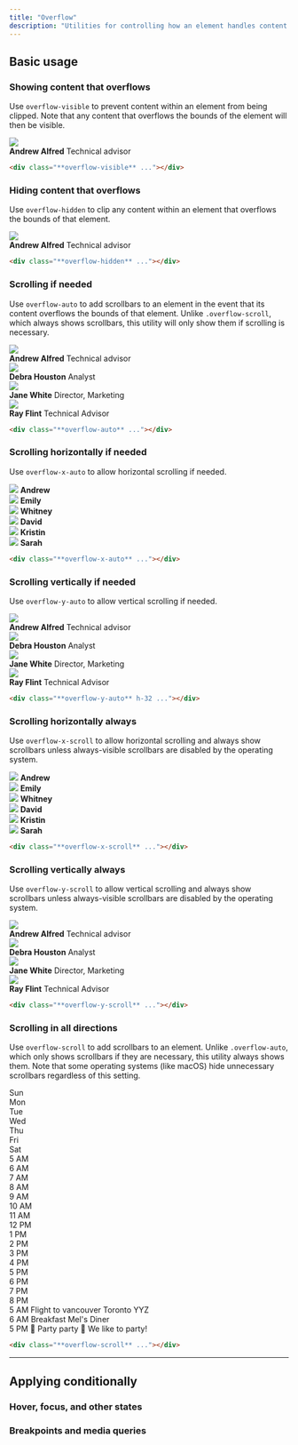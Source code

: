```yaml
---
title: "Overflow"
description: "Utilities for controlling how an element handles content that is too large for the container."
---
```




## Basic usage

### Showing content that overflows

Use `overflow-visible` to prevent content within an element from being clipped. Note that any content that overflows the bounds of the element will then be visible.

<Example>
  <div class="overflow-visible relative max-w-sm mx-auto bg-white shadow-lg ring-1 ring-black/5 rounded-xl flex items-center gap-6 dark:bg-zinc-800 dark:highlight-white/5">
    <img class="absolute -left-6 w-24 h-24 rounded-full shadow-lg" src="https://images.unsplash.com/photo-1501196354995-cbb51c65aaea?ixlib=rb-1.2.1&ixid=MnwxMjA3fDB8MHxwaG90by1wYWdlfHx8fGVufDB8fHx8&auto=format&fit=facearea&facepad=4&w=256&h=256&q=80" />
    <div class="flex flex-col py-5 pl-24">
      <strong class="text-zinc-900 text-sm font-medium dark:text-zinc-200">Andrew Alfred</strong>
      <span class="text-zinc-500 text-sm font-medium dark:text-zinc-400">Technical advisor</span>
    </div>
  </div>
</Example>

```html
<div class="**overflow-visible** ..."></div>
```

### Hiding content that overflows

Use `overflow-hidden` to clip any content within an element that overflows the bounds of that element.

<Example>
  <div class="overflow-hidden relative max-w-sm mx-auto bg-white shadow-lg ring-1 ring-black/5 rounded-xl flex items-center gap-6 dark:bg-zinc-800 dark:highlight-white/5">
    <img class="absolute -left-6 w-24 h-24 rounded-full shadow-lg" src="https://images.unsplash.com/photo-1501196354995-cbb51c65aaea?ixlib=rb-1.2.1&ixid=MnwxMjA3fDB8MHxwaG90by1wYWdlfHx8fGVufDB8fHx8&auto=format&fit=facearea&facepad=4&w=256&h=256&q=80" />
    <div class="flex flex-col py-5 pl-24">
      <strong class="text-zinc-900 text-sm font-medium dark:text-zinc-200">Andrew Alfred</strong>
      <span class="text-zinc-500 text-sm font-medium dark:text-zinc-400">Technical advisor</span>
    </div>
  </div>
</Example>

```html
<div class="**overflow-hidden** ..."></div>
```

### Scrolling if needed

Use `overflow-auto` to add scrollbars to an element in the event that its content overflows the bounds of that element. Unlike `.overflow-scroll`, which always shows scrollbars, this utility will only show them if scrolling is necessary.

<Example>
  <div class="overflow-auto h-72 relative max-w-sm mx-auto bg-white dark:bg-zinc-800 dark:highlight-white/5 shadow-lg ring-1 ring-black/5 rounded-xl flex flex-col divide-y dark:divide-zinc-200/5">
    <div class="flex items-center gap-4 p-4">
      <img class="w-12 h-12 rounded-full" src="https://images.unsplash.com/photo-1501196354995-cbb51c65aaea?ixlib=rb-1.2.1&ixid=MnwxMjA3fDB8MHxwaG90by1wYWdlfHx8fGVufDB8fHx8&auto=format&fit=facearea&facepad=4&w=256&h=256&q=80" />
      <div class="flex flex-col">
        <strong class="text-zinc-900 text-sm font-medium dark:text-zinc-200">Andrew Alfred</strong>
        <span class="text-zinc-500 text-sm font-medium dark:text-zinc-400">Technical advisor</span>
      </div>
    </div>
    <div class="flex items-center gap-4 p-4">
      <img class="w-12 h-12 rounded-full" src="https://images.unsplash.com/photo-1531123897727-8f129e1688ce?ixlib=rb-1.2.1&ixid=MnwxMjA3fDB8MHxwaG90by1wYWdlfHx8fGVufDB8fHx8&auto=format&fit=facearea&facepad=4&w=256&h=256&q=80" />
      <div class="flex flex-col">
        <strong class="text-zinc-900 text-sm font-medium dark:text-zinc-200">Debra Houston</strong>
        <span class="text-zinc-500 text-sm font-medium dark:text-zinc-400">Analyst</span>
      </div>
    </div>
    <div class="flex items-center gap-4 p-4">
      <img class="w-12 h-12 rounded-full" src="https://images.unsplash.com/photo-1517841905240-472988babdf9?ixlib=rb-1.2.1&ixid=MnwxMjA3fDB8MHxwaG90by1wYWdlfHx8fGVufDB8fHx8&auto=format&fit=facearea&facepad=4&w=256&h=256&q=80" />
      <div class="flex flex-col">
        <strong class="text-zinc-900 text-sm font-medium dark:text-zinc-200">Jane White</strong>
        <span class="text-zinc-500 text-sm font-medium dark:text-zinc-400">Director, Marketing</span>
      </div>
    </div>
    <div class="flex items-center gap-4 p-4">
      <img class="w-12 h-12 rounded-full" src="https://images.unsplash.com/photo-1531427186611-ecfd6d936c79?ixlib=rb-1.2.1&ixid=MnwxMjA3fDB8MHxwaG90by1wYWdlfHx8fGVufDB8fHx8&auto=format&fit=facearea&facepad=4&w=256&h=256&q=80" />
      <div class="flex flex-col">
        <strong class="text-zinc-900 text-sm font-medium dark:text-zinc-200">Ray Flint</strong>
        <span class="text-zinc-500 text-sm font-medium dark:text-zinc-400">Technical Advisor</span>
      </div>
    </div>
  </div>
</Example>

```html
<div class="**overflow-auto** ..."></div>
```

### Scrolling horizontally if needed

Use `overflow-x-auto` to allow horizontal scrolling if needed.

<Example p="none">
  <div class="max-w-md mx-auto bg-white shadow-xl min-w-0 dark:bg-zinc-800 dark:highlight-white/5">
    <div class="overflow-x-auto flex">
      <div class="flex-none py-6 px-3 first:pl-6 last:pr-6">
        <div class="flex flex-col items-center justify-center gap-3">
          <img class="w-18 h-18 rounded-full" src="https://images.unsplash.com/photo-1501196354995-cbb51c65aaea?ixlib=rb-1.2.1&ixid=MnwxMjA3fDB8MHxwaG90by1wYWdlfHx8fGVufDB8fHx8&auto=format&fit=facearea&facepad=4&w=256&h=256&q=80" />
          <strong class="text-zinc-900 text-xs font-medium dark:text-zinc-200">Andrew</strong>
        </div>
      </div>
      <div class="flex-none py-6 px-3 first:pl-6 last:pr-6">
        <div class="flex flex-col items-center justify-center gap-3">
          <img class="w-18 h-18 rounded-full" src="https://images.unsplash.com/photo-1494790108377-be9c29b29330?ixlib=rb-1.2.1&ixid=MnwxMjA3fDB8MHxwaG90by1wYWdlfHx8fGVufDB8fHx8&auto=format&fit=facearea&facepad=4&w=256&h=256&q=80" />
          <strong class="text-zinc-900 text-xs font-medium dark:text-zinc-200">Emily</strong>
        </div>
      </div>
      <div class="flex-none py-6 px-3 first:pl-6 last:pr-6">
        <div class="flex flex-col items-center justify-center gap-3">
          <img class="w-18 h-18 rounded-full" src="https://images.unsplash.com/photo-1502685104226-ee32379fefbe?ixlib=rb-1.2.1&ixid=MnwxMjA3fDB8MHxwaG90by1wYWdlfHx8fGVufDB8fHx8&auto=format&fit=facearea&facepad=4&w=256&h=256&q=80" />
          <strong class="text-zinc-900 text-xs font-medium dark:text-zinc-200">Whitney</strong>
        </div>
      </div>
      <div class="flex-none py-6 px-3 first:pl-6 last:pr-6">
        <div class="flex flex-col items-center justify-center gap-3">
          <img class="w-18 h-18 rounded-full" src="https://images.unsplash.com/photo-1519345182560-3f2917c472ef?ixlib=rb-1.2.1&ixid=MnwxMjA3fDB8MHxwaG90by1wYWdlfHx8fGVufDB8fHx8&auto=format&fit=facearea&facepad=4&w=256&h=256&q=80" />
          <strong class="text-zinc-900 text-xs font-medium dark:text-zinc-200">David</strong>
        </div>
      </div>
      <div class="flex-none py-6 px-3 first:pl-6 last:pr-6">
        <div class="flex flex-col items-center justify-center gap-3">
          <img class="w-18 h-18 rounded-full" src="https://images.unsplash.com/photo-1438761681033-6461ffad8d80?ixlib=rb-1.2.1&ixid=MnwxMjA3fDB8MHxwaG90by1wYWdlfHx8fGVufDB8fHx8&auto=format&fit=facearea&facepad=4&w=256&h=256&q=80" />
          <strong class="text-zinc-900 text-xs font-medium dark:text-zinc-200">Kristin</strong>
        </div>
      </div>
      <div class="flex-none py-6 px-3 first:pl-6 last:pr-6">
        <div class="flex flex-col items-center justify-center gap-3">
          <img class="w-18 h-18 rounded-full" src="https://images.unsplash.com/photo-1605405748313-a416a1b84491?ixlib=rb-1.2.1&ixid=MnwxMjA3fDB8MHxwaG90by1wYWdlfHx8fGVufDB8fHx8&auto=format&fit=facearea&facepad=4&w=256&h=256&q=80" />
          <strong class="text-zinc-900 text-xs font-medium dark:text-zinc-200">Sarah</strong>
        </div>
      </div>
    </div>
  </div>
</Example>

```html
<div class="**overflow-x-auto** ..."></div>
```

### Scrolling vertically if needed

Use `overflow-y-auto` to allow vertical scrolling if needed.

<Example>
  <div class="overflow-y-auto h-72 relative max-w-sm mx-auto bg-white dark:bg-zinc-800 dark:highlight-white/5 shadow-lg ring-1 ring-black/5 rounded-xl flex flex-col divide-y dark:divide-zinc-200/5">
    <div class="flex items-center gap-4 p-4">
      <img class="w-12 h-12 rounded-full" src="https://images.unsplash.com/photo-1501196354995-cbb51c65aaea?ixlib=rb-1.2.1&ixid=MnwxMjA3fDB8MHxwaG90by1wYWdlfHx8fGVufDB8fHx8&auto=format&fit=facearea&facepad=4&w=256&h=256&q=80" />
      <div class="flex flex-col">
        <strong class="text-zinc-900 text-sm font-medium dark:text-zinc-200">Andrew Alfred</strong>
        <span class="text-zinc-500 text-sm font-medium dark:text-zinc-400">Technical advisor</span>
      </div>
    </div>
    <div class="flex items-center gap-4 p-4">
      <img class="w-12 h-12 rounded-full" src="https://images.unsplash.com/photo-1531123897727-8f129e1688ce?ixlib=rb-1.2.1&ixid=MnwxMjA3fDB8MHxwaG90by1wYWdlfHx8fGVufDB8fHx8&auto=format&fit=facearea&facepad=4&w=256&h=256&q=80" />
      <div class="flex flex-col">
        <strong class="text-zinc-900 text-sm font-medium dark:text-zinc-200">Debra Houston</strong>
        <span class="text-zinc-500 text-sm font-medium dark:text-zinc-400">Analyst</span>
      </div>
    </div>
    <div class="flex items-center gap-4 p-4">
      <img class="w-12 h-12 rounded-full" src="https://images.unsplash.com/photo-1517841905240-472988babdf9?ixlib=rb-1.2.1&ixid=MnwxMjA3fDB8MHxwaG90by1wYWdlfHx8fGVufDB8fHx8&auto=format&fit=facearea&facepad=4&w=256&h=256&q=80" />
      <div class="flex flex-col">
        <strong class="text-zinc-900 text-sm font-medium dark:text-zinc-200">Jane White</strong>
        <span class="text-zinc-500 text-sm font-medium dark:text-zinc-400">Director, Marketing</span>
      </div>
    </div>
    <div class="flex items-center gap-4 p-4">
      <img class="w-12 h-12 rounded-full" src="https://images.unsplash.com/photo-1531427186611-ecfd6d936c79?ixlib=rb-1.2.1&ixid=MnwxMjA3fDB8MHxwaG90by1wYWdlfHx8fGVufDB8fHx8&auto=format&fit=facearea&facepad=4&w=256&h=256&q=80" />
      <div class="flex flex-col">
        <strong class="text-zinc-900 text-sm font-medium dark:text-zinc-200">Ray Flint</strong>
        <span class="text-zinc-500 text-sm font-medium dark:text-zinc-400">Technical Advisor</span>
      </div>
    </div>
  </div>
</Example>

```html
<div class="**overflow-y-auto** h-32 ..."></div>
```

### Scrolling horizontally always

Use `overflow-x-scroll` to allow horizontal scrolling and always show scrollbars unless always-visible scrollbars are disabled by the operating system.

<Example p="none">
  <div class="max-w-md mx-auto bg-white shadow-xl min-w-0 dark:bg-zinc-800 dark:highlight-white/5">
    <div class="overflow-x-scroll flex">
      <div class="flex-none py-6 px-3 first:pl-6 last:pr-6">
        <div class="flex flex-col items-center justify-center gap-3">
          <img class="w-18 h-18 rounded-full" src="https://images.unsplash.com/photo-1501196354995-cbb51c65aaea?ixlib=rb-1.2.1&ixid=MnwxMjA3fDB8MHxwaG90by1wYWdlfHx8fGVufDB8fHx8&auto=format&fit=facearea&facepad=4&w=256&h=256&q=80"/>
          <strong class="text-zinc-900 text-xs font-medium dark:text-zinc-200">Andrew</strong>
        </div>
      </div>
      <div class="flex-none py-6 px-3 first:pl-6 last:pr-6">
        <div class="flex flex-col items-center justify-center gap-3">
          <img class="w-18 h-18 rounded-full" src="https://images.unsplash.com/photo-1494790108377-be9c29b29330?ixlib=rb-1.2.1&ixid=MnwxMjA3fDB8MHxwaG90by1wYWdlfHx8fGVufDB8fHx8&auto=format&fit=facearea&facepad=4&w=256&h=256&q=80"/>
          <strong class="text-zinc-900 text-xs font-medium dark:text-zinc-200">Emily</strong>
        </div>
      </div>
      <div class="flex-none py-6 px-3 first:pl-6 last:pr-6">
        <div class="flex flex-col items-center justify-center gap-3">
          <img class="w-18 h-18 rounded-full" src="https://images.unsplash.com/photo-1502685104226-ee32379fefbe?ixlib=rb-1.2.1&ixid=MnwxMjA3fDB8MHxwaG90by1wYWdlfHx8fGVufDB8fHx8&auto=format&fit=facearea&facepad=4&w=256&h=256&q=80"/>
          <strong class="text-zinc-900 text-xs font-medium dark:text-zinc-200">Whitney</strong>
        </div>
      </div>
      <div class="flex-none py-6 px-3 first:pl-6 last:pr-6">
        <div class="flex flex-col items-center justify-center gap-3">
          <img class="w-18 h-18 rounded-full" src="https://images.unsplash.com/photo-1519345182560-3f2917c472ef?ixlib=rb-1.2.1&ixid=MnwxMjA3fDB8MHxwaG90by1wYWdlfHx8fGVufDB8fHx8&auto=format&fit=facearea&facepad=4&w=256&h=256&q=80"/>
          <strong class="text-zinc-900 text-xs font-medium dark:text-zinc-200">David</strong>
        </div>
      </div>
      <div class="flex-none py-6 px-3 first:pl-6 last:pr-6">
        <div class="flex flex-col items-center justify-center gap-3">
          <img class="w-18 h-18 rounded-full" src="https://images.unsplash.com/photo-1438761681033-6461ffad8d80?ixlib=rb-1.2.1&ixid=MnwxMjA3fDB8MHxwaG90by1wYWdlfHx8fGVufDB8fHx8&auto=format&fit=facearea&facepad=4&w=256&h=256&q=80"/>
          <strong class="text-zinc-900 text-xs font-medium dark:text-zinc-200">Kristin</strong>
        </div>
      </div>
      <div class="flex-none py-6 px-3 first:pl-6 last:pr-6">
        <div class="flex flex-col items-center justify-center gap-3">
          <img class="w-18 h-18 rounded-full" src="https://images.unsplash.com/photo-1605405748313-a416a1b84491?ixlib=rb-1.2.1&ixid=MnwxMjA3fDB8MHxwaG90by1wYWdlfHx8fGVufDB8fHx8&auto=format&fit=facearea&facepad=4&w=256&h=256&q=80"/>
          <strong class="text-zinc-900 text-xs font-medium dark:text-zinc-200">Sarah</strong>
        </div>
      </div>
    </div>
  </div>
</Example>

```html
<div class="**overflow-x-scroll** ..."></div>
```

### Scrolling vertically always

Use `overflow-y-scroll` to allow vertical scrolling and always show scrollbars unless always-visible scrollbars are disabled by the operating system.

<Example>
  <div class="overflow-y-scroll h-72 relative max-w-sm mx-auto bg-white dark:bg-zinc-800 shadow-lg ring-1 ring-black/5 rounded-xl flex flex-col divide-y dark:divide-zinc-200/5">
    <div class="flex items-center gap-4 p-4">
      <img class="w-12 h-12 rounded-full" src="https://images.unsplash.com/photo-1501196354995-cbb51c65aaea?ixlib=rb-1.2.1&ixid=MnwxMjA3fDB8MHxwaG90by1wYWdlfHx8fGVufDB8fHx8&auto=format&fit=facearea&facepad=4&w=256&h=256&q=80" />
      <div class="flex flex-col">
        <strong class="text-zinc-900 text-sm font-medium dark:text-zinc-200">Andrew Alfred</strong>
        <span class="text-zinc-500 text-sm font-medium dark:text-zinc-400">Technical advisor</span>
      </div>
    </div>
    <div class="flex items-center gap-4 p-4">
      <img class="w-12 h-12 rounded-full" src="https://images.unsplash.com/photo-1531123897727-8f129e1688ce?ixlib=rb-1.2.1&ixid=MnwxMjA3fDB8MHxwaG90by1wYWdlfHx8fGVufDB8fHx8&auto=format&fit=facearea&facepad=4&w=256&h=256&q=80" />
      <div class="flex flex-col">
        <strong class="text-zinc-900 text-sm font-medium dark:text-zinc-200">Debra Houston</strong>
        <span class="text-zinc-500 text-sm font-medium dark:text-zinc-400">Analyst</span>
      </div>
    </div>
    <div class="flex items-center gap-4 p-4">
      <img class="w-12 h-12 rounded-full" src="https://images.unsplash.com/photo-1517841905240-472988babdf9?ixlib=rb-1.2.1&ixid=MnwxMjA3fDB8MHxwaG90by1wYWdlfHx8fGVufDB8fHx8&auto=format&fit=facearea&facepad=4&w=256&h=256&q=80" />
      <div class="flex flex-col">
        <strong class="text-zinc-900 text-sm font-medium dark:text-zinc-200">Jane White</strong>
        <span class="text-zinc-500 text-sm font-medium dark:text-zinc-400">Director, Marketing</span>
      </div>
    </div>
    <div class="flex items-center gap-4 p-4">
      <img class="w-12 h-12 rounded-full" src="https://images.unsplash.com/photo-1531427186611-ecfd6d936c79?ixlib=rb-1.2.1&ixid=MnwxMjA3fDB8MHxwaG90by1wYWdlfHx8fGVufDB8fHx8&auto=format&fit=facearea&facepad=4&w=256&h=256&q=80" />
      <div class="flex flex-col">
        <strong class="text-zinc-900 text-sm font-medium dark:text-zinc-200">Ray Flint</strong>
        <span class="text-zinc-500 text-sm font-medium dark:text-zinc-400">Technical Advisor</span>
      </div>
    </div>
  </div>
</Example>

```html
<div class="**overflow-y-scroll** ..."></div>
```

### Scrolling in all directions

Use `overflow-scroll` to add scrollbars to an element. Unlike `.overflow-auto`, which only shows scrollbars if they are necessary, this utility always shows them. Note that some operating systems (like macOS) hide unnecessary scrollbars regardless of this setting.

<Example p="none">
  <div class="mx-4 bg-white dark:bg-zinc-800 shadow-xl overflow-hidden">
    <div class="overflow-scroll grid grid-cols-[70px,repeat(7,150px)] grid-rows-[auto,repeat(16,50px)] max-h-[350px]">
      <!-- Calendar frame -->
      <div class="row-start-[1] col-start-[1] sticky top-0 z-10 bg-white dark:bg-gradient-to-b dark:from-zinc-600 dark:to-zinc-700 border-zinc-100 dark:border-black/10 bg-clip-padding text-zinc-900 dark:text-zinc-200 border-b text-sm font-medium py-2"></div>
      <div class="row-start-[1] col-start-[2] sticky top-0 z-10 bg-white dark:bg-gradient-to-b dark:from-zinc-600 dark:to-zinc-700 border-zinc-100 dark:border-black/10 bg-clip-padding text-zinc-900 dark:text-zinc-200 border-b text-sm font-medium py-2 text-center">Sun</div>
      <div class="row-start-[1] col-start-[3] sticky top-0 z-10 bg-white dark:bg-gradient-to-b dark:from-zinc-600 dark:to-zinc-700 border-zinc-100 dark:border-black/10 bg-clip-padding text-zinc-900 dark:text-zinc-200 border-b text-sm font-medium py-2 text-center">Mon</div>
      <div class="row-start-[1] col-start-[4] sticky top-0 z-10 bg-white dark:bg-gradient-to-b dark:from-zinc-600 dark:to-zinc-700 border-zinc-100 dark:border-black/10 bg-clip-padding text-zinc-900 dark:text-zinc-200 border-b text-sm font-medium py-2 text-center">Tue</div>
      <div class="row-start-[1] col-start-[5] sticky top-0 z-10 bg-white dark:bg-gradient-to-b dark:from-zinc-600 dark:to-zinc-700 border-zinc-100 dark:border-black/10 bg-clip-padding text-zinc-900 dark:text-zinc-200 border-b text-sm font-medium py-2 text-center">Wed</div>
      <div class="row-start-[1] col-start-[6] sticky top-0 z-10 bg-white dark:bg-gradient-to-b dark:from-zinc-600 dark:to-zinc-700 border-zinc-100 dark:border-black/10 bg-clip-padding text-zinc-900 dark:text-zinc-200 border-b text-sm font-medium py-2 text-center">Thu</div>
      <div class="row-start-[1] col-start-[7] sticky top-0 z-10 bg-white dark:bg-gradient-to-b dark:from-zinc-600 dark:to-zinc-700 border-zinc-100 dark:border-black/10 bg-clip-padding text-zinc-900 dark:text-zinc-200 border-b text-sm font-medium py-2 text-center">Fri</div>
      <div class="row-start-[1] col-start-[8] sticky top-0 z-10 bg-white dark:bg-gradient-to-b dark:from-zinc-600 dark:to-zinc-700 border-zinc-100 dark:border-black/10 bg-clip-padding text-zinc-900 dark:text-zinc-200 border-b text-sm font-medium py-2 text-center">Sat</div>
      <div class="row-start-[2] col-start-[1] border-zinc-100 dark:border-zinc-200/5 border-r text-xs p-1.5 text-right text-zinc-400 uppercase sticky left-0 bg-white dark:bg-zinc-800 font-medium">5 AM</div>
      <div class="row-start-[2] col-start-[2] border-zinc-100 dark:border-zinc-200/5 border-b border-r"></div>
      <div class="row-start-[2] col-start-[3] border-zinc-100 dark:border-zinc-200/5 border-b border-r"></div>
      <div class="row-start-[2] col-start-[4] border-zinc-100 dark:border-zinc-200/5 border-b border-r"></div>
      <div class="row-start-[2] col-start-[5] border-zinc-100 dark:border-zinc-200/5 border-b border-r"></div>
      <div class="row-start-[2] col-start-[6] border-zinc-100 dark:border-zinc-200/5 border-b border-r"></div>
      <div class="row-start-[2] col-start-[7] border-zinc-100 dark:border-zinc-200/5 border-b border-r"></div>
      <div class="row-start-[2] col-start-[8] border-zinc-100 dark:border-zinc-200/5 border-b"></div>
      <div class="row-start-[3] col-start-[1] border-zinc-100 dark:border-zinc-200/5 border-r text-xs p-1.5 text-right text-zinc-400 uppercase sticky left-0 bg-white dark:bg-zinc-800 font-medium">6 AM</div>
      <div class="row-start-[3] col-start-[2] border-zinc-100 dark:border-zinc-200/5 border-b border-r"></div>
      <div class="row-start-[3] col-start-[3] border-zinc-100 dark:border-zinc-200/5 border-b border-r"></div>
      <div class="row-start-[3] col-start-[4] border-zinc-100 dark:border-zinc-200/5 border-b border-r"></div>
      <div class="row-start-[3] col-start-[5] border-zinc-100 dark:border-zinc-200/5 border-b border-r"></div>
      <div class="row-start-[3] col-start-[6] border-zinc-100 dark:border-zinc-200/5 border-b border-r"></div>
      <div class="row-start-[3] col-start-[7] border-zinc-100 dark:border-zinc-200/5 border-b border-r"></div>
      <div class="row-start-[3] col-start-[8] border-zinc-100 dark:border-zinc-200/5 border-b"></div>
      <div class="row-start-[4] col-start-[1] border-zinc-100 dark:border-zinc-200/5 border-r text-xs p-1.5 text-right text-zinc-400 uppercase sticky left-0 bg-white dark:bg-zinc-800 font-medium">7 AM</div>
      <div class="row-start-[4] col-start-[2] border-zinc-100 dark:border-zinc-200/5 border-b border-r"></div>
      <div class="row-start-[4] col-start-[3] border-zinc-100 dark:border-zinc-200/5 border-b border-r"></div>
      <div class="row-start-[4] col-start-[4] border-zinc-100 dark:border-zinc-200/5 border-b border-r"></div>
      <div class="row-start-[4] col-start-[5] border-zinc-100 dark:border-zinc-200/5 border-b border-r"></div>
      <div class="row-start-[4] col-start-[6] border-zinc-100 dark:border-zinc-200/5 border-b border-r"></div>
      <div class="row-start-[4] col-start-[7] border-zinc-100 dark:border-zinc-200/5 border-b border-r"></div>
      <div class="row-start-[4] col-start-[8] border-zinc-100 dark:border-zinc-200/5 border-b"></div>
      <div class="row-start-[5] col-start-[1] border-zinc-100 dark:border-zinc-200/5 border-r text-xs p-1.5 text-right text-zinc-400 uppercase sticky left-0 bg-white dark:bg-zinc-800 font-medium">8 AM</div>
      <div class="row-start-[5] col-start-[2] border-zinc-100 dark:border-zinc-200/5 border-b border-r"></div>
      <div class="row-start-[5] col-start-[3] border-zinc-100 dark:border-zinc-200/5 border-b border-r"></div>
      <div class="row-start-[5] col-start-[4] border-zinc-100 dark:border-zinc-200/5 border-b border-r"></div>
      <div class="row-start-[5] col-start-[5] border-zinc-100 dark:border-zinc-200/5 border-b border-r"></div>
      <div class="row-start-[5] col-start-[6] border-zinc-100 dark:border-zinc-200/5 border-b border-r"></div>
      <div class="row-start-[5] col-start-[7] border-zinc-100 dark:border-zinc-200/5 border-b border-r"></div>
      <div class="row-start-[5] col-start-[8] border-zinc-100 dark:border-zinc-200/5 border-b"></div>
      <div class="row-start-[6] col-start-[1] border-zinc-100 dark:border-zinc-200/5 border-r text-xs p-1.5 text-right text-zinc-400 uppercase sticky left-0 bg-white dark:bg-zinc-800 font-medium">9 AM</div>
      <div class="row-start-[6] col-start-[2] border-zinc-100 dark:border-zinc-200/5 border-b border-r"></div>
      <div class="row-start-[6] col-start-[3] border-zinc-100 dark:border-zinc-200/5 border-b border-r"></div>
      <div class="row-start-[6] col-start-[4] border-zinc-100 dark:border-zinc-200/5 border-b border-r"></div>
      <div class="row-start-[6] col-start-[5] border-zinc-100 dark:border-zinc-200/5 border-b border-r"></div>
      <div class="row-start-[6] col-start-[6] border-zinc-100 dark:border-zinc-200/5 border-b border-r"></div>
      <div class="row-start-[6] col-start-[7] border-zinc-100 dark:border-zinc-200/5 border-b border-r"></div>
      <div class="row-start-[6] col-start-[8] border-zinc-100 dark:border-zinc-200/5 border-b"></div>
      <div class="row-start-[7] col-start-[1] border-zinc-100 dark:border-zinc-200/5 border-r text-xs p-1.5 text-right text-zinc-400 uppercase sticky left-0 bg-white dark:bg-zinc-800 font-medium">10 AM</div>
      <div class="row-start-[7] col-start-[2] border-zinc-100 dark:border-zinc-200/5 border-b border-r"></div>
      <div class="row-start-[7] col-start-[3] border-zinc-100 dark:border-zinc-200/5 border-b border-r"></div>
      <div class="row-start-[7] col-start-[4] border-zinc-100 dark:border-zinc-200/5 border-b border-r"></div>
      <div class="row-start-[7] col-start-[5] border-zinc-100 dark:border-zinc-200/5 border-b border-r"></div>
      <div class="row-start-[7] col-start-[6] border-zinc-100 dark:border-zinc-200/5 border-b border-r"></div>
      <div class="row-start-[7] col-start-[7] border-zinc-100 dark:border-zinc-200/5 border-b border-r"></div>
      <div class="row-start-[7] col-start-[8] border-zinc-100 dark:border-zinc-200/5 border-b"></div>
      <div class="row-start-[8] col-start-[1] border-zinc-100 dark:border-zinc-200/5 border-r text-xs p-1.5 text-right text-zinc-400 uppercase sticky left-0 bg-white dark:bg-zinc-800 font-medium">11 AM</div>
      <div class="row-start-[8] col-start-[2] border-zinc-100 dark:border-zinc-200/5 border-b border-r"></div>
      <div class="row-start-[8] col-start-[3] border-zinc-100 dark:border-zinc-200/5 border-b border-r"></div>
      <div class="row-start-[8] col-start-[4] border-zinc-100 dark:border-zinc-200/5 border-b border-r"></div>
      <div class="row-start-[8] col-start-[5] border-zinc-100 dark:border-zinc-200/5 border-b border-r"></div>
      <div class="row-start-[8] col-start-[6] border-zinc-100 dark:border-zinc-200/5 border-b border-r"></div>
      <div class="row-start-[8] col-start-[7] border-zinc-100 dark:border-zinc-200/5 border-b border-r"></div>
      <div class="row-start-[8] col-start-[8] border-zinc-100 dark:border-zinc-200/5 border-b"></div>
      <div class="row-start-[9] col-start-[1] border-zinc-100 dark:border-zinc-200/5 border-r text-xs p-1.5 text-right text-zinc-400 uppercase sticky left-0 bg-white dark:bg-zinc-800 font-medium">12 PM</div>
      <div class="row-start-[9] col-start-[2] border-zinc-100 dark:border-zinc-200/5 border-b border-r"></div>
      <div class="row-start-[9] col-start-[3] border-zinc-100 dark:border-zinc-200/5 border-b border-r"></div>
      <div class="row-start-[9] col-start-[4] border-zinc-100 dark:border-zinc-200/5 border-b border-r"></div>
      <div class="row-start-[9] col-start-[5] border-zinc-100 dark:border-zinc-200/5 border-b border-r"></div>
      <div class="row-start-[9] col-start-[6] border-zinc-100 dark:border-zinc-200/5 border-b border-r"></div>
      <div class="row-start-[9] col-start-[7] border-zinc-100 dark:border-zinc-200/5 border-b border-r"></div>
      <div class="row-start-[9] col-start-[8] border-zinc-100 dark:border-zinc-200/5 border-b"></div>
      <div class="row-start-[10] col-start-[1] border-zinc-100 dark:border-zinc-200/5 border-r text-xs p-1.5 text-right text-zinc-400 uppercase sticky left-0 bg-white dark:bg-zinc-800 font-medium">1 PM</div>
      <div class="row-start-[10] col-start-[2] border-zinc-100 dark:border-zinc-200/5 border-b border-r"></div>
      <div class="row-start-[10] col-start-[3] border-zinc-100 dark:border-zinc-200/5 border-b border-r"></div>
      <div class="row-start-[10] col-start-[4] border-zinc-100 dark:border-zinc-200/5 border-b border-r"></div>
      <div class="row-start-[10] col-start-[5] border-zinc-100 dark:border-zinc-200/5 border-b border-r"></div>
      <div class="row-start-[10] col-start-[6] border-zinc-100 dark:border-zinc-200/5 border-b border-r"></div>
      <div class="row-start-[10] col-start-[7] border-zinc-100 dark:border-zinc-200/5 border-b border-r"></div>
      <div class="row-start-[10] col-start-[8] border-zinc-100 dark:border-zinc-200/5 border-b"></div>
      <div class="row-start-[11] col-start-[1] border-zinc-100 dark:border-zinc-200/5 border-r text-xs p-1.5 text-right text-zinc-400 uppercase sticky left-0 bg-white dark:bg-zinc-800 font-medium">2 PM</div>
      <div class="row-start-[11] col-start-[2] border-zinc-100 dark:border-zinc-200/5 border-b border-r"></div>
      <div class="row-start-[11] col-start-[3] border-zinc-100 dark:border-zinc-200/5 border-b border-r"></div>
      <div class="row-start-[11] col-start-[4] border-zinc-100 dark:border-zinc-200/5 border-b border-r"></div>
      <div class="row-start-[11] col-start-[5] border-zinc-100 dark:border-zinc-200/5 border-b border-r"></div>
      <div class="row-start-[11] col-start-[6] border-zinc-100 dark:border-zinc-200/5 border-b border-r"></div>
      <div class="row-start-[11] col-start-[7] border-zinc-100 dark:border-zinc-200/5 border-b border-r"></div>
      <div class="row-start-[11] col-start-[8] border-zinc-100 dark:border-zinc-200/5 border-b"></div>
      <div class="row-start-[12] col-start-[1] border-zinc-100 dark:border-zinc-200/5 border-r text-xs p-1.5 text-right text-zinc-400 uppercase sticky left-0 bg-white dark:bg-zinc-800 font-medium">3 PM</div>
      <div class="row-start-[12] col-start-[2] border-zinc-100 dark:border-zinc-200/5 border-b border-r"></div>
      <div class="row-start-[12] col-start-[3] border-zinc-100 dark:border-zinc-200/5 border-b border-r"></div>
      <div class="row-start-[12] col-start-[4] border-zinc-100 dark:border-zinc-200/5 border-b border-r"></div>
      <div class="row-start-[12] col-start-[5] border-zinc-100 dark:border-zinc-200/5 border-b border-r"></div>
      <div class="row-start-[12] col-start-[6] border-zinc-100 dark:border-zinc-200/5 border-b border-r"></div>
      <div class="row-start-[12] col-start-[7] border-zinc-100 dark:border-zinc-200/5 border-b border-r"></div>
      <div class="row-start-[12] col-start-[8] border-zinc-100 dark:border-zinc-200/5 border-b"></div>
      <div class="row-start-[13] col-start-[1] border-zinc-100 dark:border-zinc-200/5 border-r text-xs p-1.5 text-right text-zinc-400 uppercase sticky left-0 bg-white dark:bg-zinc-800 font-medium">4 PM</div>
      <div class="row-start-[13] col-start-[2] border-zinc-100 dark:border-zinc-200/5 border-b border-r"></div>
      <div class="row-start-[13] col-start-[3] border-zinc-100 dark:border-zinc-200/5 border-b border-r"></div>
      <div class="row-start-[13] col-start-[4] border-zinc-100 dark:border-zinc-200/5 border-b border-r"></div>
      <div class="row-start-[13] col-start-[5] border-zinc-100 dark:border-zinc-200/5 border-b border-r"></div>
      <div class="row-start-[13] col-start-[6] border-zinc-100 dark:border-zinc-200/5 border-b border-r"></div>
      <div class="row-start-[13] col-start-[7] border-zinc-100 dark:border-zinc-200/5 border-b border-r"></div>
      <div class="row-start-[13] col-start-[8] border-zinc-100 dark:border-zinc-200/5 border-b"></div>
      <div class="row-start-[14] col-start-[1] border-zinc-100 dark:border-zinc-200/5 border-r text-xs p-1.5 text-right text-zinc-400 uppercase sticky left-0 bg-white dark:bg-zinc-800 font-medium">5 PM</div>
      <div class="row-start-[14] col-start-[2] border-zinc-100 dark:border-zinc-200/5 border-b border-r"></div>
      <div class="row-start-[14] col-start-[3] border-zinc-100 dark:border-zinc-200/5 border-b border-r"></div>
      <div class="row-start-[14] col-start-[4] border-zinc-100 dark:border-zinc-200/5 border-b border-r"></div>
      <div class="row-start-[14] col-start-[5] border-zinc-100 dark:border-zinc-200/5 border-b border-r"></div>
      <div class="row-start-[14] col-start-[6] border-zinc-100 dark:border-zinc-200/5 border-b border-r"></div>
      <div class="row-start-[14] col-start-[7] border-zinc-100 dark:border-zinc-200/5 border-b border-r"></div>
      <div class="row-start-[14] col-start-[8] border-zinc-100 dark:border-zinc-200/5 border-b"></div>
      <div class="row-start-[15] col-start-[1] border-zinc-100 dark:border-zinc-200/5 border-r text-xs p-1.5 text-right text-zinc-400 uppercase sticky left-0 bg-white dark:bg-zinc-800 font-medium">6 PM</div>
      <div class="row-start-[15] col-start-[2] border-zinc-100 dark:border-zinc-200/5 border-b border-r"></div>
      <div class="row-start-[15] col-start-[3] border-zinc-100 dark:border-zinc-200/5 border-b border-r"></div>
      <div class="row-start-[15] col-start-[4] border-zinc-100 dark:border-zinc-200/5 border-b border-r"></div>
      <div class="row-start-[15] col-start-[5] border-zinc-100 dark:border-zinc-200/5 border-b border-r"></div>
      <div class="row-start-[15] col-start-[6] border-zinc-100 dark:border-zinc-200/5 border-b border-r"></div>
      <div class="row-start-[15] col-start-[7] border-zinc-100 dark:border-zinc-200/5 border-b border-r"></div>
      <div class="row-start-[15] col-start-[8] border-zinc-100 dark:border-zinc-200/5 border-b"></div>
      <div class="row-start-[16] col-start-[1] border-zinc-100 dark:border-zinc-200/5 border-r text-xs p-1.5 text-right text-zinc-400 uppercase sticky left-0 bg-white dark:bg-zinc-800 font-medium">7 PM</div>
      <div class="row-start-[16] col-start-[2] border-zinc-100 dark:border-zinc-200/5 border-b border-r"></div>
      <div class="row-start-[16] col-start-[3] border-zinc-100 dark:border-zinc-200/5 border-b border-r"></div>
      <div class="row-start-[16] col-start-[4] border-zinc-100 dark:border-zinc-200/5 border-b border-r"></div>
      <div class="row-start-[16] col-start-[5] border-zinc-100 dark:border-zinc-200/5 border-b border-r"></div>
      <div class="row-start-[16] col-start-[6] border-zinc-100 dark:border-zinc-200/5 border-b border-r"></div>
      <div class="row-start-[16] col-start-[7] border-zinc-100 dark:border-zinc-200/5 border-b border-r"></div>
      <div class="row-start-[16] col-start-[8] border-zinc-100 dark:border-zinc-200/5 border-b"></div>
      <div class="row-start-[17] col-start-[1] border-zinc-100 dark:border-zinc-200/5 border-r text-xs p-1.5 text-right text-zinc-400 uppercase sticky left-0 bg-white dark:bg-zinc-800 font-medium">8 PM</div>
      <div class="row-start-[17] col-start-[2] border-zinc-100 dark:border-zinc-200/5 border-r"></div>
      <div class="row-start-[17] col-start-[3] border-zinc-100 dark:border-zinc-200/5 border-r"></div>
      <div class="row-start-[17] col-start-[4] border-zinc-100 dark:border-zinc-200/5 border-r"></div>
      <div class="row-start-[17] col-start-[5] border-zinc-100 dark:border-zinc-200/5 border-r"></div>
      <div class="row-start-[17] col-start-[6] border-zinc-100 dark:border-zinc-200/5 border-r"></div>
      <div class="row-start-[17] col-start-[7] border-zinc-100 dark:border-zinc-200/5 border-r"></div>
      <div class="row-start-[17] col-start-[8]"></div>
      <!-- Calendar contents -->
      <div class="row-start-[2] col-start-3 row-span-4 bg-zinc-400/20 dark:bg-blue-600/50 border border-zinc-700/10 dark:border-blue-500 rounded-lg m-1 p-1 flex flex-col">
        <span class="text-xs text-zinc-600 dark:text-blue-100">5 AM</span>
        <span class="text-xs font-medium text-zinc-600 dark:text-blue-100">Flight to vancouver</span>
        <span class="text-xs text-zinc-600 dark:text-blue-100">Toronto YYZ</span>
      </div>
      <div class="row-start-[3] col-start-[4] row-span-4 bg-purple-400/20 dark:bg-fuchsia-600/50 border border-purple-700/10 dark:border-fuchsia-500 rounded-lg m-1 p-1 flex flex-col">
        <span class="text-xs text-purple-600 dark:text-fuchsia-100">6 AM</span>
        <span class="text-xs font-medium text-purple-600 dark:text-fuchsia-100">Breakfast</span>
        <span class="text-xs text-purple-600 dark:text-fuchsia-100">Mel's Diner</span>
      </div>
      <div class="row-start-[14] col-start-[7] row-span-3 bg-pink-400/20 dark:bg-indigo-600/50 border border-pink-700/10 dark:border-indigo-500 rounded-lg m-1 p-1 flex flex-col">
        <span class="text-xs text-pink-600 dark:text-indigo-100">5 PM</span>
        <span class="text-xs font-medium text-pink-600 dark:text-indigo-100">🎉 Party party 🎉</span>
        <span class="text-xs text-pink-600 dark:text-indigo-100">We like to party!</span>
      </div>
    </div>
  </div>
</Example>

```html
<div class="**overflow-scroll** ..."></div>
```

---

## <Heading ignore>Applying conditionally</Heading>

### <Heading ignore>Hover, focus, and other states</Heading>

<HoverFocusAndOtherStates defaultClass="overflow-auto" featuredClass="overflow-scroll" />

### <Heading ignore>Breakpoints and media queries</Heading>

<BreakpointsAndMediaQueries defaultClass="overflow-auto" featuredClass="overflow-scroll" />
